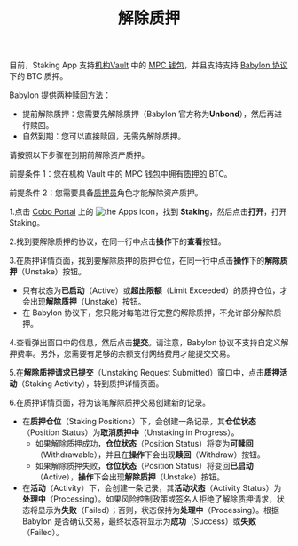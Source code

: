 ﻿---
title: "解除质押"
sidebarTitle: "解除质押"
---
<Info>目前，Staking App 支持[机构Vault](/cn/portal/mpc-wallets/ocw/create-mpc-vault) 中的 [MPC 钱包](/cn/portal/mpc-wallets/introduction)，并且支持支持 [Babylon 协议](https://babylonlabs.io/)下的 BTC 质押。</Info>

Babylon 提供两种赎回方法：

- 提前解除质押：您需要先解除质押（Babylon 官方称为**Unbond**），然后再进行赎回。
- 自然到期：您可以直接赎回，无需先解除质押。

请按照以下步骤在到期前解除资产质押。

<Note>前提条件 1：您在机构 Vault 中的 MPC 钱包中拥有[质押的](/cn/apps/staking/stake) BTC。</Note>

<Note>前提条件 2：您需要具备[质押员](/cn/portal/organization/roles-and-permissions)角色才能解除资产质押。</Note>

1.点击 [Cobo Portal](https://portal.cobo.com/login) 上的 <img src="/en/images/common/icon_apps.svg" className="icon" alt="the Apps icon"/>，找到 **Staking**，然后点击**打开**，打开 Staking。

2.找到要解除质押的协议，在同一行中点击**操作**下的**查看**按钮。

3.在质押详情页面，找到要解除质押的质押仓位，在同一行中点击**操作**下的**解除质押**（Unstake）按钮。 

   - 只有状态为**已启动**（Active）或**超出限额**（Limit Exceeded）的质押仓位，才会出现**解除质押**（Unstake）按钮。
   - 在 Babylon 协议下，您只能对每笔进行完整的解除质押，不允许部分解除质押。

4.查看弹出窗口中的信息，然后点击**提交**。请注意，Babylon 协议不支持自定义解押费率。另外，您需要有足够的余额支付网络费用才能提交交易。

5.在**解除质押请求已提交**（Unstaking Request Submitted）窗口中，点击**质押活动**（Staking Activity），转到质押详情页面。

6.在质押详情页面，将为该笔解除质押交易创建新的记录。

   - 在**质押仓位**（Staking Positions）下，会创建一条记录，其**仓位状态**（Position Status）为**取消质押中**（Unstaking in Progress）。
      - 如果解除质押成功，**仓位状态**（Position Status）将变为**可赎回**（Withdrawable），并且在**操作**下会出现**赎回**（Withdraw）按钮。
      - 如果解除质押失败，**仓位状态**（Position Status）将变回**已启动**（Active），**操作**下会出现**解除质押**（Unstake）按钮。
   - 在**活动**（Activity）下，会创建一条记录，其**活动状态**（Activity Status）为**处理中**（Processing）。如果风险控制政策或签名人拒绝了解除质押请求，状态将显示为**失败**（Failed）；否则，状态保持为**处理中**（Processing）。根据 Babylon 是否确认交易，最终状态将显示为**成功**（Success）或**失败**（Failed）。
